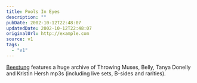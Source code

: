 ```yaml
---
title: Pools In Eyes
description: ""
pubDate: 2002-10-12T22:48:07
updatedDate: 2002-10-12T22:48:07
originalUrl: http://example.com
source: v1
tags:
  - "v1"
---
```


[Beestung][1] features a huge archive of Throwing Muses, Belly, Tanya Donelly and Kristin Hersh mp3s (including live sets, B-sides and rarities).

[1]: http://www.beestung.com/ "Beestung: Throwing Muses, Belly, Tanya Donelly and Kristin Hersh mp3s"
